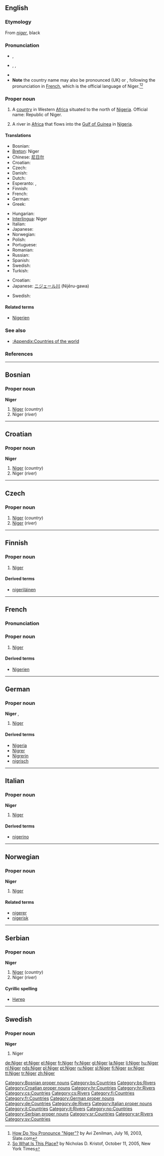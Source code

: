 {{see|niger|Nigeria}}
==English==
{{wikipedia}}

===Etymology===
From {{L.}} ''[[niger]]'', black

===Pronunciation===
* {{a|RP}} {{IPA|/ˈnaɪdʒə/}}, {{SAMPA|/"naIdZ@/}}
* {{a|US}} {{enPR|nījər}}, {{IPA|/ˈnaɪdʒɚ/}}, {{SAMPA|/"naIdZ@r/}}
* {{audio|en-us-Niger.ogg|Audio (US)}}
* '''Note''' the country name may also be pronounced {{IPA|/niːˈʒɛə/}} (UK) or {{IPA|/niːˈʒɛɹ/}}, following the pronunciation in [[#French|French]], which is the official language of Niger.<ref>[http://www.slate.com/id/2085735/ How Do You Pronounce "Niger"?] by Avi Zenilman, July 16, 2003, Slate.com</ref><ref>[http://kristof.blogs.nytimes.com/2005/10/11/ So What Is This Place?] by Nicholas D. Kristof, October 11, 2005, New York Times</ref>

===Proper noun===
{{en-proper noun}}

# A [[country]] in Western [[Africa]] situated to the north of [[Nigeria]]. Official name: Republic of Niger.
# {{rivers}} A river in [[Africa]] that flows into the [[Gulf of Guinea]] in [[Nigeria]].

====Translations====
{{trans-top|country}}
* Bosnian: {{t-|bs|Niger|m}}
* [[Breton]]: Niger
* Chinese: [[尼日尔]]
* Croatian: {{t-|hr|Niger|m}}
* Czech: {{t-|cs|Niger|m}}
* Danish: {{t-|da|Niger}}
* Dutch: {{t-|nl|Niger}}
* Esperanto: {{t-|eo|Niĝero|xs=Esperanto}}, {{t-|eo|Niĝerlando|xs=Esperanto}}
* Finnish: {{t+|fi|Niger}}
* French: {{t+|fr|Niger|m}}
* German: {{t+|de|Niger}}
* Greek: {{t|el|Νίγηρας|tr=Nígiras|n|sc=Grek}}
{{trans-mid}}
* Hungarian: {{t+|hu|Niger}}
* [[Interlingua]]: Niger
* Italian: {{t-|it|Niger|m}}
* Japanese: {{t-|ja|ニジェール|tr=Nijēru|sc=Jpan}}
* Norwegian: {{t-|no|Niger}}
* Polish: {{t+|pl|Niger}}
* Portuguese: {{t+|pt|Níger}}
* Romanian: {{t-|ro|Niger|n}}
* Russian: {{t+|ru|Нигер|sc=Cyrl}}
* Spanish: {{t+|es|Níger}}
* Swedish: {{t+|sv|Niger}}
* Turkish: {{t+|tr|Nijer}}
{{trans-bottom}}

{{trans-top|river}}
* Croatian: {{t-|hr|Niger|m}}
* Japanese: [[ニジェール川]] (Nijēru-gawa)
{{trans-mid}}
* Swedish: {{t+|sv|Niger}}
{{trans-bottom}}

====Related terms====
* [[Nigerien]]

===See also===
* [[:Appendix:Countries of the world]]

===References===
<references/>

----

==Bosnian==

===Proper noun===
'''Niger''' {{m}}

# [[#English|Niger]] (''country'')
# Niger (''river'')

[[Category:Bosnian proper nouns]]
[[Category:bs:Countries]]
[[Category:bs:Rivers]]

----

==Croatian==

===Proper noun===
'''Niger''' {{m}}

# [[#English|Niger]] (''country'')
# Niger (''river'')

[[Category:Croatian proper nouns]]
[[Category:hr:Countries]]
[[Category:hr:Rivers]]

----

==Czech==

===Proper noun===
{{cs-proper noun|g=m}}

# [[#English|Niger]] (''country'')
# [[#English|Niger]] (''river'')

[[Category:cs:Countries]]
[[Category:cs:Rivers]]

----

==Finnish==
{{wikipedia|lang=fi}}

===Proper noun===
{{fi-noun|proper=true}}

# [[#English|Niger]]

====Derived terms====
* [[nigeriläinen]]

[[Category:fi:Countries]]

----

==French==
{{wikipedia|lang=fr}}

===Pronunciation===
{{IPA|[niʒɛʁ]}}

===Proper noun===
{{infl|fr|noun|g=m}}

# [[#English|Niger]]

====Derived terms====
* [[Nigerien#French|Nigerien]]

[[Category:fr:Countries]]

----

==German==
{{wikipedia|lang=de}}

===Proper noun===
'''Niger''' {{m}}, {{n}}

# [[#English|Niger]]

====Derived terms====
* [[Nigeria]]
* [[Nigrer]]
* [[Nigrerin]]
* [[nigrisch]]

[[Category:German proper nouns]]
[[Category:de:Countries]]
[[Category:de:Rivers]]

----

==Italian==
{{wikipedia|lang=it}}

===Proper noun===
'''Niger''' {{m}}

# [[#English|Niger]]

====Derived terms====
* [[nigerino]]

[[Category:Italian proper nouns]]
[[Category:it:Countries]]
[[Category:it:Rivers]]

----

==Norwegian==

===Proper noun===
'''Niger'''

# [[#English|Niger]]

====Related terms====
* [[nigerer]]
* [[nigerisk]]

[[Category:no:Countries]]

----

==Serbian==

===Proper noun===
'''Niger''' {{m}}

# [[#English|Niger]] (''country'')
# Niger (''river'')

====Cyrillic spelling====
* [[Нигер#Serbian|Нигер]]

[[Category:Serbian proper nouns]]
[[Category:sr:Countries]]
[[Category:sr:Rivers]]

----

==Swedish==

===Proper noun===
'''Niger'''

# Niger

[[Category:sv:Countries]]

[[de:Niger]]
[[et:Niger]]
[[el:Niger]]
[[fr:Niger]]
[[fy:Niger]]
[[gl:Niger]]
[[la:Niger]]
[[li:Niger]]
[[hu:Niger]]
[[nl:Niger]]
[[nds:Niger]]
[[pl:Niger]]
[[pt:Niger]]
[[ru:Niger]]
[[sl:Niger]]
[[fi:Niger]]
[[sv:Niger]]
[[tt:Niger]]
[[tr:Niger]]
[[zh:Niger]]